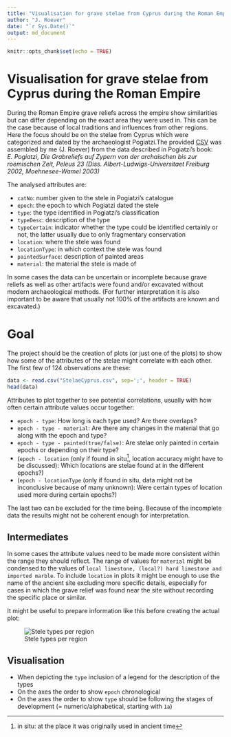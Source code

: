 ---
title: "Visualisation for grave stelae from Cyprus during the Roman Empire"
author: "J. Roever"
date: "`r Sys.Date()`"
output: md_document
---

```{r setup, include=FALSE}
knitr::opts_chunk$set(echo = TRUE)
```

# Visualisation for grave stelae from Cyprus during the Roman Empire

During the Roman Empire grave reliefs across the empire show similarities but can differ depending on the exact area they were used in. This can be the case because of local traditions and influences from other regions.  
Here the focus should be on the stelae from Cyprus which were categorized and dated by the archaeologist Pogiatzi.The provided [CSV](StelaeCyprus.csv) was assembled by me (J. Roever) from the data described in Pogiatzi's book:  
_E. Pogiatzi, Die Grabreliefs auf Zypern von der archaischen bis zur roemischen Zeit, Peleus 23 (Diss. Albert-Ludwigs-Universitaet Freiburg 2002, Moehnesee-Wamel 2003)_

The analysed  attributes are:

* `catNo`: number given to the stele in Pogiatzi's catalogue
* `epoch`: the epoch to which Pogiatzi dated the stele
* `type`: the type identified in Pogiatzi's classification
* `typeDesc`: description of the type
* `typeCertain`: indicator whether the type could be identified certainly or not, the latter usually due to only fragmentary conservation
* `location`: where the stele was found
* `locationType`: in which context the stele was found
* `paintedSurface`: description of painted areas
* `material`: the material the stele is made of

In some cases the data can be uncertain or incomplete because grave reliefs as well as other artifacts were found and/or excavated without modern archaeological methods. (For further interpretation it is also important to be aware that usually not 100% of the artifacts are known and excavated.)

# Goal

The project should be the creation of plots (or just one of the plots) to show how some of the attributes of the stelae might correlate with each other.
The first few of 124 observations are these:

```{r, echo = FALSE}

data <- read.csv("StelaeCyprus.csv", sep=';', header = TRUE)
head(data)

```

Attributes to plot together to see potential correlations, usually with how often certain attribute values occur together:

* `epoch - type`: How long is each type used? Are there overlaps?
* `epoch - type - material`: Are there any changes in the material that go along with the epoch and type?
* `epoch - type - painted(true/false)`: Are stelae only painted in certain epochs or depending on their type?
* (`epoch - location` (only if found in situ^[in situ: at the place it was originally used in ancient time], location accuracy might have to be discussed): Which locations are stelae found at in the different epochs?)
* (`epoch - locationType` (only if found in situ, data might not be inconclusive because of many unknown): Were certain types of location used more during certain epochs?)

The last two can be excluded for the time being. Because of the incomplete data the results might not be coherent enough for interpretation.

## Intermediates

In some cases the attribute values need to be made more consistent within the range they should reflect. 
The range of values for `material` might be condensed to the values of `local limestone, (local?) hard limestone and imported marble`.  To include `location` in plots it might be enough to use the name of the ancient site excluding more specific details, especially for cases in which the grave relief was found near the site without recording the specific place or similar.

It might be useful to prepare information like this before creating the actual plot:

![Stele types per region](steleTypeRegion.PNG)

## Visualisation

* When depicting the `type` inclusion of a legend for the description of the types
* On the axes the order to show `epoch` chronological
* On the axes the order to show `type` should be following the stages of development (= numeric/alphabetical, starting with `1a`)

